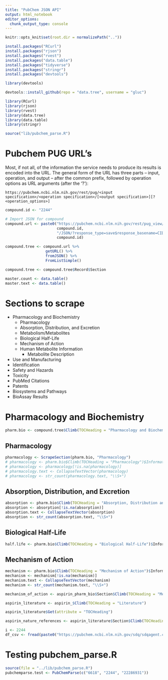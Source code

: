 ```yaml
---
title: "PubChem JSON API"
output: html_notebook
editor_options: 
  chunk_output_type: console
---
```


```r
knitr::opts_knit$set(root.dir = normalizePath(".."))
```

```r
install.packages("RCurl")
install.packages("rjson")
install.packages("rvest")
install.packages("data.table")
install.packages("tidyverse")
install.packages("stringr")
install.packages("devtools")
```

```r
library(devtools)
```

```r
devtools::install_github(repo = "data.tree", username = "gluc")
```

```r
library(RCurl)
library(rjson)
library(rvest)
library(data.tree)
library(data.table)
library(stringr)
```

```r
source("lib/pubchem_parse.R")
```


# Pubchem PUG URL's

Most, if not all, of the information the service needs to produce its results is encoded into the URL. The general form of the URL has three parts – input, operation, and output – after the common prefix, followed by operation options as URL arguments (after the ‘?’):

`https://pubchem.ncbi.nlm.nih.gov/rest/pug/<input specification>/<operation specification>/[<output specification>][?<operation_options>]`

```r
compound.id <- "2244"
```


```r
# Import JSON for compound
compound.url <- paste0("https://pubchem.ncbi.nlm.nih.gov/rest/pug_view/data/compound/",
                       compound.id,
                       "/JSON/?response_type=save$response_basename=CID_",
                       compound.id)

compound.tree <- compound.url %>%
                  getURL() %>%
                  fromJSON() %>%
                  FromListSimple()
```

```r
compound.tree <- compound.tree$Record$Section
```

```r
master.count <- data.table()
master.text <- data.table()
```

# Sections to scrape
* Pharmacology and Biochemistry
    + Pharmacology
    + Absorption, Distribution, and Excretion
    + Metabolism/Metabolites
    + Biological Half-Life
    + Mechanism of Action
    + Human Metabolite Information
        - Metabolite Description
        
* Use and Manufacturing
* Identification
* Safety and Hazards
* Toxicity
* PubMed Citations
* Patents
* Biosystems and Pathways
* BioAssay Results

# Pharmacology and Biochemistry
```r
pharm.bio <- compound.tree$Climb(TOCHeading = "Pharmacology and Biochemistry")$Section
```

## Pharmacology

```r
pharmacology <- ScrapeSection(pharm.bio, "Pharmacology")
# pharmacology <- pharm.bio$Climb(TOCHeading = "Pharmacology")$Information$Get("StringValue")
# pharmacology <- pharmacology[!is.na(pharmacology)]
# pharmacology.text <- CollapseTextVector(pharmacology)
# pharmacology <- str_count(pharmacology.text, "\\S+")
```

## Absorption, Distribution, and Excretion

```r
absorption <- pharm.bio$Climb(TOCHeading = "Absorption, Distribution and Excretion")$Information$Get("StringValue")
absorption <- absorption[!is.na(absorption)]
absorption.text <- CollapseTextVector(absorption)
absorption <- str_count(absorption.text, "\\S+")
```

## Biological Half-Life

```r
half.life <- pharm.bio$Climb(TOCHeading = "Biological Half-Life")$Information$Get("StringValue")
```

## Mechanism of Action

```r
mechanism <- pharm.bio$Climb(TOCHeading = "Mechanism of Action")$Information$Get("StringValue")
mechanism <- mechanism[!is.na(mechanism)]
mechanism.text <- CollapseTextVector(mechanism)
mechanism <- str_count(mechanism.text, "\\S+")
```


```r
mechanism_of_action <- aspirin_pharm_bio$Section$Climb(TOCHeading = "Mechanism of Action")
```


```r
aspirin_literature <- aspirin_$Climb(TOCHeading = "Literature")
```

```r
aspirin_literature$Get(attribute = "TOCHeading")
```

```r
aspirin_nature_references <- aspirin_literature$Section$Climb(TOCHeading = "Springer Nature References")
```

```r
i <- 2244
df_csv <- fread(paste0("https://pubchem.ncbi.nlm.nih.gov/sdq/sdqagent.cgi?infmt=json&outfmt=jsonp&query=%5B%7B%22download%22:%5B%22pmid%22%5D,%22collection%22:%22pubmed%22,%22where%22:%7B%22ands%22:%5B%7B%22cid%22:%22", i, "%22%7D%5D%7D,%22order%22:%5B%22relevancescore,desc%22%5D,%22start%22:1,%22limit%22:1000000%7D,%7B%22histogram%22:%5B%22articlepubdate%22%5D%7D%5D"))
```


# Testing pubchem_parse.R

```r
source(file = "../lib/pubchem_parse.R")
pubchemparse.test <- PubChemParse(c("6618", "2244", "22286931"))
```

